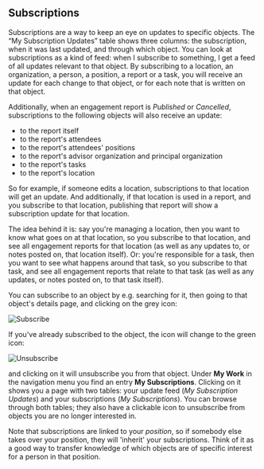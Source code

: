 
<Meta title="ANET User Stories/Subscriptions" />

## Subscriptions

Subscriptions are a way to keep an eye on updates to specific objects. The “My Subscription Updates”
table shows three columns: the subscription, when it was last updated, and through which object. You
can look at subscriptions as a kind of feed: when I subscribe to something, I get a feed of all
updates relevant to that object. By subscribing to a location, an organization, a person, a
position, a report or a task, you will receive an update for each change to that object, or for each
note that is written on that object.

Additionally, when an engagement report is *Published* or *Cancelled*, subscriptions to the
following objects will also receive an update:

* to the report itself
* to the report's attendees
* to the report's attendees' positions
* to the report's advisor organization and principal organization
* to the report's tasks
* to the report's location

So for example, if someone edits a location, subscriptions to that location will get an update. And
additionally, if that location is used in a report, and you subscribe to that location, publishing
that report will show a subscription update for that location.

The idea behind it is: say you're managing a location, then you want to know what goes on at that
location, so you subscribe to that location, and see all engagement reports for that location (as
well as any updates to, or notes posted on, that location itself). Or: you're responsible for a
task, then you want to see what happens around that task, so you subscribe to that task, and see all
engagement reports that relate to that task (as well as any updates, or notes posted on, to that
task itself).

You can subscribe to an object by e.g. searching for it, then going to that object's details page,
and clicking on the grey icon:

![Subscribe](images/subscribe.png)

If you've already subscribed to the object, the icon will change to the green icon:

![Unsubscribe](images/unsubscribe.png)

and clicking on it will unsubscribe you from that object. Under **My Work** in the navigation menu
you find an entry **My Subscriptions**. Clicking on it shows you a page with two tables: your update
feed (*My Subscription Updates*) and your subscriptions (*My Subscriptions*). You can browse through
both tables; they also have a clickable icon to unsubscribe from objects you are no longer
interested in.

Note that subscriptions are linked to your *position*, so if somebody else takes over your position,
they will 'inherit' your subscriptions. Think of it as a good way to transfer knowledge of which
objects are of specific interest for a person in that position.
